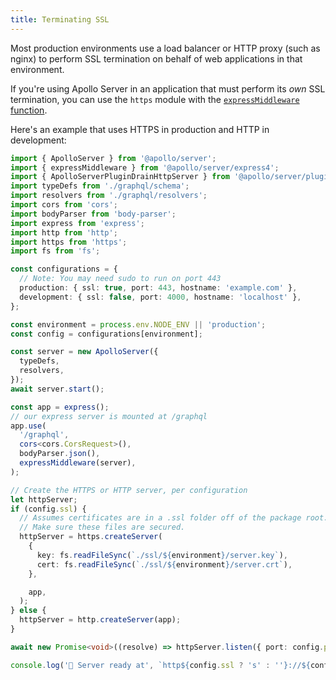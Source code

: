 ```yaml
---
title: Terminating SSL
---
```



<TopLevelAwait />

Most production environments use a load balancer or HTTP proxy (such as nginx) to perform SSL termination on behalf of web applications in that environment.

If you're using Apollo Server in an application that must perform its _own_ SSL termination, you can use the `https` module with the [`expressMiddleware` function](../api/express-middleware).

Here's an example that uses HTTPS in production and HTTP in development:

<MultiCodeBlock>

```ts title="index.ts"
import { ApolloServer } from '@apollo/server';
import { expressMiddleware } from '@apollo/server/express4';
import { ApolloServerPluginDrainHttpServer } from '@apollo/server/plugin/drainHttpServer';
import typeDefs from './graphql/schema';
import resolvers from './graphql/resolvers';
import cors from 'cors';
import bodyParser from 'body-parser';
import express from 'express';
import http from 'http';
import https from 'https';
import fs from 'fs';

const configurations = {
  // Note: You may need sudo to run on port 443
  production: { ssl: true, port: 443, hostname: 'example.com' },
  development: { ssl: false, port: 4000, hostname: 'localhost' },
};

const environment = process.env.NODE_ENV || 'production';
const config = configurations[environment];

const server = new ApolloServer({
  typeDefs,
  resolvers,
});
await server.start();

const app = express();
// our express server is mounted at /graphql
app.use(
  '/graphql',
  cors<cors.CorsRequest>(),
  bodyParser.json(),
  expressMiddleware(server),
);

// Create the HTTPS or HTTP server, per configuration
let httpServer;
if (config.ssl) {
  // Assumes certificates are in a .ssl folder off of the package root.
  // Make sure these files are secured.
  httpServer = https.createServer(
    {
      key: fs.readFileSync(`./ssl/${environment}/server.key`),
      cert: fs.readFileSync(`./ssl/${environment}/server.crt`),
    },

    app,
  );
} else {
  httpServer = http.createServer(app);
}

await new Promise<void>((resolve) => httpServer.listen({ port: config.port }, resolve));

console.log('🚀 Server ready at', `http${config.ssl ? 's' : ''}://${config.hostname}:${config.port}/graphql`);
```

</MultiCodeBlock>
